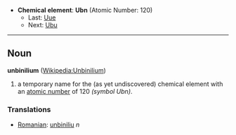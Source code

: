 *'''Chemical element''': '''Ubn''' (Atomic Number: 120)
**Last: [[Ununennium|Uue]]
**Next: [[Unbiunium|Ubu]]
----
== Noun ==
'''unbinilium''' ([[en:Unbinilium|Wikipedia:Unbinilium]])

# a temporary name for the (as yet undiscovered) chemical element with an [[atomic number]] of 120 ''(symbol Ubn)''.

===Translations===
*[[Romanian]]: [[unbiniliu]] ''n''